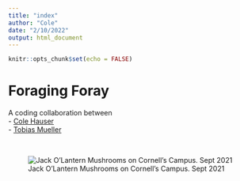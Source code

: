 ```yaml
---
title: "index"
author: "Cole"
date: "2/10/2022"
output: html_document
---
```


```r
knitr::opts_chunk$set(echo = FALSE)
```


# Foraging Foray

A coding collaboration between  
  - [Cole Hauser](https://github.com/chhauser)  
  - [Tobias Mueller](https://github.com/tobiasgmueller)

<br>

![Jack O'Lantern Mushrooms on Cornell's Campus. Sept 2021](JackOLantern092921.png)